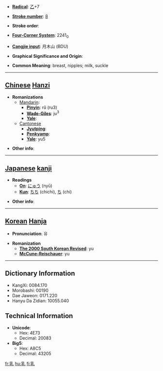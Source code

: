 * '''[[Wiktionary:Chinese radical index| Radical]]''': [[Wiktionary:Chinese radical index 乙|乙]]+7

* '''[[Wiktionary:Chinese total strokes index|Stroke number]]''': [[Wiktionary:Chinese total strokes index 8|8]]

* '''Stroke order''': 

* '''[[Wiktionary:Chinese four corner index|Four-Corner System]]''': 2241<sub>0</sub>

* '''[[Wiktionary:Chinese Cangjie index|Cangjie input]]''': 月木山 (BDU)

* '''Graphical Significance and Origin''': 

* '''Common Meaning''': breast, nipples; milk, suckle

----

== [[Chinese]] [[Hanzi]] ==

* '''Romanizations'''
** [[Mandarin]]:
*** '''[[Pinyin]]''': rǔ (ru3)
*** '''[[Wade-Giles]]''': ju<sup>3</sup>
*** '''[[Yale]]''': 
**[[Cantonese]]
***'''[[Jyutping]]''':
***'''[[Penkyamp]]''': 
***'''[[Yale]]''': yu5

* '''Other info''': 

----

== [[Japanese]] [[kanji]] ==

* '''Readings'''
** '''[[On]]''': [[にゅう]] (nyū)
** '''[[Kun]]''': [[ちち]] (chichi), [[ち]] (chi)

* '''Other info''':  

----

== [[Korean]] [[Hanja]] ==

* '''Pronunciation''': 유

* '''Romanization'''
** '''[[The 2000 South Korean Revised Romanization|The 2000 South Korean Revised]]''': yu
** '''[[McCune-Reischauer]]''': yu

----

== Dictionary Information ==

* KangXi: 0084.170
* Morobashi: 00190
* Dae Jaweon: 0171.220
* Hanyu Da Zidian: 10055.040

== Technical Information ==

* '''Unicode''':
** Hex: 4E73
** Decimal: 20083
* '''Big5''':
** Hex: A8C5
** Decimal: 43205
[[fr:乳]]
[[hu:乳]]
[[fi:乳]]